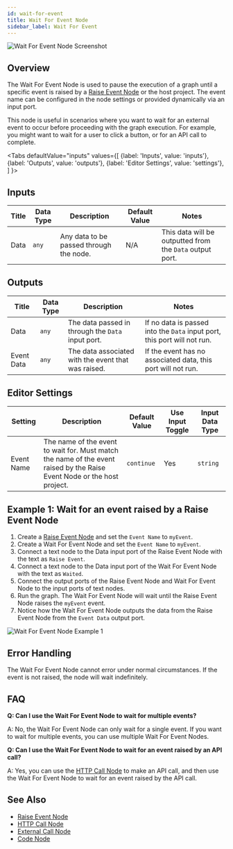 ```yaml
---
id: wait-for-event
title: Wait For Event Node
sidebar_label: Wait For Event
---
```



![Wait For Event Node Screenshot](./assets/wait-for-event.png)

## Overview

The Wait For Event Node is used to pause the execution of a graph until a specific event is raised by a [Raise Event Node](./raise-event.mdx) or the host project. The event name can be configured in the node settings or provided dynamically via an input port.

This node is useful in scenarios where you want to wait for an external event to occur before proceeding with the graph execution. For example, you might want to wait for a user to click a button, or for an API call to complete.

<Tabs
  defaultValue="inputs"
  values={[
    {label: 'Inputs', value: 'inputs'},
    {label: 'Outputs', value: 'outputs'},
    {label: 'Editor Settings', value: 'settings'},
  ]
}>

<TabItem value="inputs">

## Inputs

| Title | Data Type | Description                             | Default Value | Notes                                                    |
| ----- | --------- | --------------------------------------- | ------------- | -------------------------------------------------------- |
| Data  | `any`     | Any data to be passed through the node. | N/A           | This data will be outputted from the `Data` output port. |

</TabItem>

<TabItem value="outputs">

## Outputs

| Title      | Data Type | Description                                         | Notes                                                                    |
| ---------- | --------- | --------------------------------------------------- | ------------------------------------------------------------------------ |
| Data       | `any`     | The data passed in through the `Data` input port.   | If no data is passed into the `Data` input port, this port will not run. |
| Event Data | `any`     | The data associated with the event that was raised. | If the event has no associated data, this port will not run.             |

</TabItem>

<TabItem value="settings">

## Editor Settings

| Setting    | Description                                                                                                             | Default Value | Use Input Toggle | Input Data Type |
| ---------- | ----------------------------------------------------------------------------------------------------------------------- | ------------- | ---------------- | --------------- |
| Event Name | The name of the event to wait for. Must match the name of the event raised by the Raise Event Node or the host project. | `continue`    | Yes              | `string`        |

</TabItem>

</Tabs>

## Example 1: Wait for an event raised by a Raise Event Node

1. Create a [Raise Event Node](./raise-event.mdx) and set the `Event Name` to `myEvent`.
2. Create a Wait For Event Node and set the `Event Name` to `myEvent`.
3. Connect a text node to the Data input port of the Raise Event Node with the text as `Raise Event`.
4. Connect a text node to the Data input port of the Wait For Event Node with the text as `Waited`.
5. Connect the output ports of the Raise Event Node and Wait For Event Node to the input ports of text nodes.
6. Run the graph. The Wait For Event Node will wait until the Raise Event Node raises the `myEvent` event.
7. Notice how the Wait For Event Node outputs the data from the Raise Event Node from the `Event Data` output port.

![Wait For Event Node Example 1](./assets/wait-for-event-example-01.png)

## Error Handling

The Wait For Event Node cannot error under normal circumstances. If the event is not raised, the node will wait indefinitely.

## FAQ

**Q: Can I use the Wait For Event Node to wait for multiple events?**

A: No, the Wait For Event Node can only wait for a single event. If you want to wait for multiple events, you can use multiple Wait For Event Nodes.

**Q: Can I use the Wait For Event Node to wait for an event raised by an API call?**

A: Yes, you can use the [HTTP Call Node](./http-call.mdx) to make an API call, and then use the Wait For Event Node to wait for an event raised by the API call.

## See Also

- [Raise Event Node](./raise-event.mdx)
- [HTTP Call Node](./http-call.mdx)
- [External Call Node](./external-call.mdx)
- [Code Node](./code.mdx)
